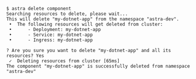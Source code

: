 ```console
$ astra delete component
Searching resources to delete, please wait...
This will delete "my-dotnet-app" from the namespace "astra-dev".
 •  The following resources will get deleted from cluster:
 •      - Deployment: my-dotnet-app
 •      - Service: my-dotnet-app
 •      - Ingress: my-dotnet-app

? Are you sure you want to delete "my-dotnet-app" and all its resources? Yes
 ✓  Deleting resources from cluster [65ms]
The component "my-dotnet-app" is successfully deleted from namespace "astra-dev"


```